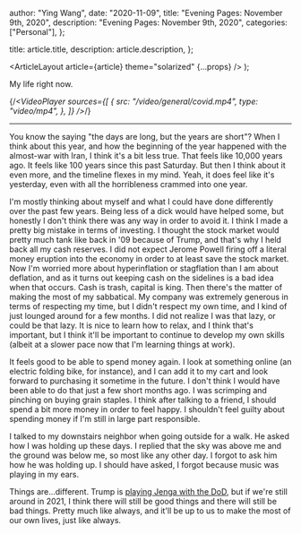 
  author: "Ying Wang",
  date: "2020-11-09",
  title: "Evening Pages: November 9th, 2020",
  description: "Evening Pages: November 9th, 2020",
  categories: ["Personal"],
};

  title: article.title,
  description: article.description,
};

  <ArticleLayout article={article} theme="solarized" {...props} />
);

My life right now.

{/_<VideoPlayer
sources={[
{
src: "/video/general/covid.mp4",
type: "video/mp4",
},
]}
/>_/}

---

You know the saying "the days are long, but the years are short"? When I think
about this year, and how the beginning of the year happened with the almost-war
with Iran, I think it's a bit less true. That feels like 10,000 years ago. It
feels like 100 years since this past Saturday. But then I think about it even
more, and the timeline flexes in my mind. Yeah, it does feel like it's
yesterday, even with all the horribleness crammed into one year.

I'm mostly thinking about myself and what I could have done differently over the
past few years. Being less of a dick would have helped some, but honestly I
don't think there was any way in order to avoid it. I think I made a pretty big
mistake in terms of investing. I thought the stock market would pretty much tank
like back in '09 because of Trump, and that's why I held back all my cash
reserves. I did not expect Jerome Powell firing off a literal money eruption
into the economy in order to at least save the stock market. Now I'm worried
more about hyperinflation or stagflation than I am about deflation, and as it
turns out keeping cash on the sidelines is a bad idea when that occurs. Cash is
trash, capital is king. Then there's the matter of making the most of my
sabbatical. My company was extremely generous in terms of respecting my time,
but I didn't respect my own time, and I kind of just lounged around for a few
months. I did not realize I was that lazy, or could be that lazy. It is nice to
learn how to relax, and I think that's important, but I think it'll be important
to continue to develop my own skills (albeit at a slower pace now that I'm
learning things at work).

It feels good to be able to spend money again. I look at something online (an
electric folding bike, for instance), and I can add it to my cart and look
forward to purchasing it sometime in the future. I don't think I would have been
able to do that just a few short months ago. I was scrimping and pinching on
buying grain staples. I think after talking to a friend, I should spend a bit
more money in order to feel happy. I shouldn't feel guilty about spending money
if I'm still in large part responsible.

I talked to my downstairs neighbor when going outside for a walk. He asked how I
was holding up these days. I replied that the sky was above me and the ground
was below me, so most like any other day. I forgot to ask him how he was holding
up. I should have asked, I forgot because music was playing in my ears.

Things are...different. Trump is [playing Jenga with the
DoD](https://abcnews.go.com/Politics/trump-fires-defense-secretary-mark-esper/story?id=74111080),
but if we're still around in 2021, I think there will still be good things and
there will still be bad things. Pretty much like always, and it'll be up to us
to make the most of our own lives, just like always.
